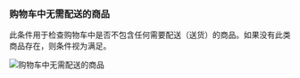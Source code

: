 ### 购物车中无需配送的商品

此条件用于检查购物车中是否不包含任何需要配送（送货）的商品。如果没有此类商品存在，则条件视为满足。

<img
  src="/images/essentials/condition-sets/cart-has-no-shipping-product.webp"
  alt="购物车中无需配送的商品"
/>

